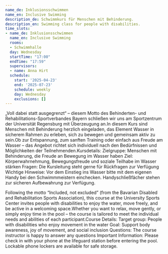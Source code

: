 ```yaml
---
name_de: Inklusionsschwimmen
name_en: Inclusive Swimming
description_de: Schwimmkurs für Menschen mit Behinderung.
description_en: Swimming class for people with disabilities.
time_slots:
- name_de: Inklusionsschwimmen
  name_en: Inclusive Swimming
  rooms:
  - Schwimmhalle
  day: Wednesday
  startTime: "17:00"
  endTime: "17:59"
  supervisors:
  - name: Anna Hirt
  schedule:
    start: '2025-04-23'
    end: '2025-07-23'
    schedule: weekly
    day: Wednesday
    exclusions: []
---
```


<Locale value="de">
 

 „Voll dabei statt ausgegrenzt“ – diesem Motto des Behinderten- und
Rehabilitations-Sportverbandes Bayern schließen wir uns am Sportzentrum der
Universität Regensburg mit Überzeugung an.In diesem Kurs sind Menschen mit
Behinderung herzlich eingeladen, das Element Wasser in sicherem Rahmen zu
erleben, sich zu bewegen und gemeinsam aktiv zu sein.Ob zur Entspannung, zum
sanften Training oder einfach aus Freude am Wasser – das Angebot richtet sich
individuell nach den Bedürfnissen und Möglichkeiten der
Teilnehmenden.Kursdetails:  Zielgruppe: Menschen mit Behinderung, die Freude an
Bewegung im Wasser haben   Ziel: Körperwahrnehmung, Bewegungsfreude und soziale
Teilhabe im Wasser stärken  Fragen: Die Kursleitung steht gerne für Rückfragen
zur Verfügung  Wichtige Hinweise:  Vor dem Einstieg ins Wasser bitte mit dem
eigenen Handy bei den Schwimmmeistern einchecken.   Handyschließfächer stehen
zur sicheren Aufbewahrung zur Verfügung.

</Locale>
<Locale value="en">
 

 Following the motto “Included, not excluded” (from the Bavarian Disabled and
Rehabilitation Sports Association), this course at the University Sports Center
invites people with disabilities to enjoy the water, move freely, and be active
in a welcoming space.Whether you want to relax, move gently, or simply enjoy
time in the pool – the course is tailored to meet the individual needs and
abilities of each participant.Course Details:  Target group: People with
disabilities who enjoy movement in the water   Goal: Support body awareness, joy
of movement, and social inclusion  Questions: The course instructor is happy to
answer any questions  Important Information:       Please check in with your
phone at the lifeguard station before entering the pool.   Lockable phone
lockers are available for safe storage.

</Locale>
